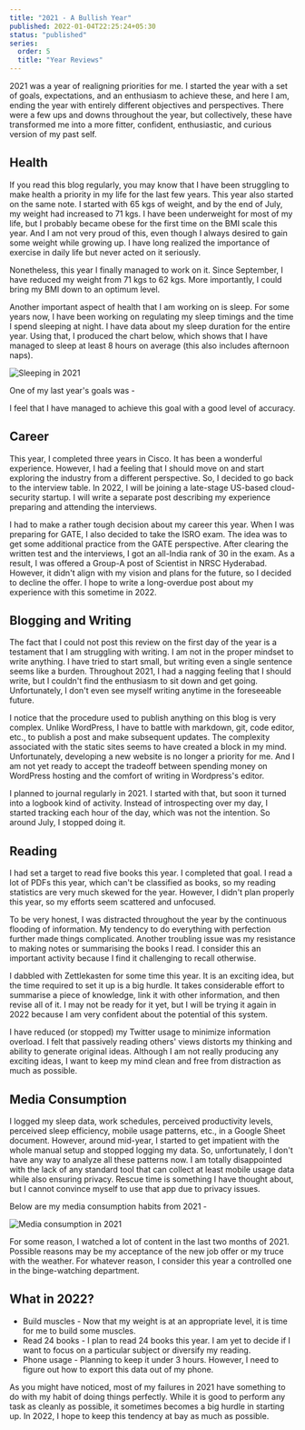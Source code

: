 ```yaml
---
title: "2021 - A Bullish Year"
published: 2022-01-04T22:25:24+05:30
status: "published"
series:
  order: 5
  title: "Year Reviews"
---
```


2021 was a year of realigning priorities for me. I started the year with a set of goals, expectations, and an enthusiasm to achieve these, and here I am, ending the year with entirely different objectives and perspectives. There were a few ups and downs throughout the year, but collectively, these have transformed me into a more fitter, confident, enthusiastic, and curious version of my past self.

## Health

If you read this blog regularly, you may know that I have been struggling to make health a priority in my life for the last few years. This year also started on the same note. I started with 65 kgs of weight, and by the end of July, my weight had increased to 71 kgs. I have been underweight for most of my life, but I probably became obese for the first time on the BMI scale this year. And I am not very proud of this, even though I always desired to gain some weight while growing up. I have long realized the importance of exercise in daily life but never acted on it seriously.

Nonetheless, this year I finally managed to work on it. Since September, I have reduced my weight from 71 kgs to 62 kgs. More importantly, I could bring my BMI down to an optimum level.

Another important aspect of health that I am working on is sleep. For some years now, I have been working on regulating my sleep timings and the time I spend sleeping at night. I have data about my sleep duration for the entire year. Using that, I produced the chart below, which shows that I have managed to sleep at least 8 hours on average (this also includes afternoon naps).

![Sleeping in 2021](/images/posts/2021_average_sleep_duration.png "Sleeping in 2021")

One of my last year's goals was -

I feel that I have managed to achieve this goal with a good level of accuracy.

## Career

This year, I completed three years in Cisco. It has been a wonderful experience. However, I had a feeling that I should move on and start exploring the industry from a different perspective. So, I decided to go back to the interview table. In 2022, I will be joining a late-stage US-based cloud-security startup. I will write a separate post describing my experience preparing and attending the interviews.

I had to make a rather tough decision about my career this year. When I was preparing for GATE, I also decided to take the ISRO exam. The idea was to get some additional practice from the GATE perspective. After clearing the written test and the interviews, I got an all-India rank of 30 in the exam. As a result, I was offered a Group-A post of Scientist in NRSC Hyderabad. However, it didn't align with my vision and plans for the future, so I decided to decline the offer. I hope to write a long-overdue post about my experience with this sometime in 2022.

## Blogging and Writing

The fact that I could not post this review on the first day of the year is a testament that I am struggling with writing. I am not in the proper mindset to write anything. I have tried to start small, but writing even a single sentence seems like a burden. Throughout 2021, I had a nagging feeling that I should write, but I couldn't find the enthusiasm to sit down and get going. Unfortunately, I don't even see myself writing anytime in the foreseeable future.

I notice that the procedure used to publish anything on this blog is very complex. Unlike WordPress, I have to battle with markdown, git, code editor, etc., to publish a post and make subsequent updates. The complexity associated with the static sites seems to have created a block in my mind. Unfortunately, developing a new website is no longer a priority for me. And I am not yet ready to accept the tradeoff between spending money on WordPress hosting and the comfort of writing in Wordpress's editor.

I planned to journal regularly in 2021. I started with that, but soon it turned into a logbook kind of activity. Instead of introspecting over my day, I started tracking each hour of the day, which was not the intention. So around July, I stopped doing it.

## Reading

I had set a target to read five books this year. I completed that goal. I read a lot of PDFs this year, which can't be classified as books, so my reading statistics are very much skewed for the year. However, I didn't plan properly this year, so my efforts seem scattered and unfocused.

To be very honest, I was distracted throughout the year by the continuous flooding of information. My tendency to do everything with perfection further made things complicated. Another troubling issue was my resistance to making notes or summarising the books I read. I consider this an important activity because I find it challenging to recall otherwise.

I dabbled with Zettlekasten for some time this year. It is an exciting idea, but the time required to set it up is a big hurdle. It takes considerable effort to summarise a piece of knowledge, link it with other information, and then revise all of it. I may not be ready for it yet, but I will be trying it again in 2022 because I am very confident about the potential of this system.

I have reduced (or stopped) my Twitter usage to minimize information overload. I felt that passively reading others' views distorts my thinking and ability to generate original ideas. Although I am not really producing any exciting ideas, I want to keep my mind clean and free from distraction as much as possible.

## Media Consumption

I logged my sleep data, work schedules, perceived productivity levels, perceived sleep efficiency, mobile usage patterns, etc., in a Google Sheet document. However, around mid-year, I started to get impatient with the whole manual setup and stopped logging my data. So, unfortunately, I don't have any way to analyze all these patterns now. I am totally disappointed with the lack of any standard tool that can collect at least mobile usage data while also ensuring privacy. Rescue time is something I have thought about, but I cannot convince myself to use that app due to privacy issues.

Below are my media consumption habits from 2021 -

![Media consumption in 2021](/images/posts/2021_media_consumption.png "Media consumption in 2021")

For some reason, I watched a lot of content in the last two months of 2021. Possible reasons may be my acceptance of the new job offer or my truce with the weather. For whatever reason, I consider this year a controlled one in the binge-watching department.

## What in 2022?

- Build muscles - Now that my weight is at an appropriate level, it is time for me to build some muscles.
- Read 24 books - I plan to read 24 books this year. I am yet to decide if I want to focus on a particular subject or diversify my reading.
- Phone usage - Planning to keep it under 3 hours. However, I need to figure out how to export this data out of my phone.

As you might have noticed, most of my failures in 2021 have something to do with my habit of doing things perfectly. While it is good to perform any task as cleanly as possible, it sometimes becomes a big hurdle in starting up. In 2022, I hope to keep this tendency at bay as much as possible.
